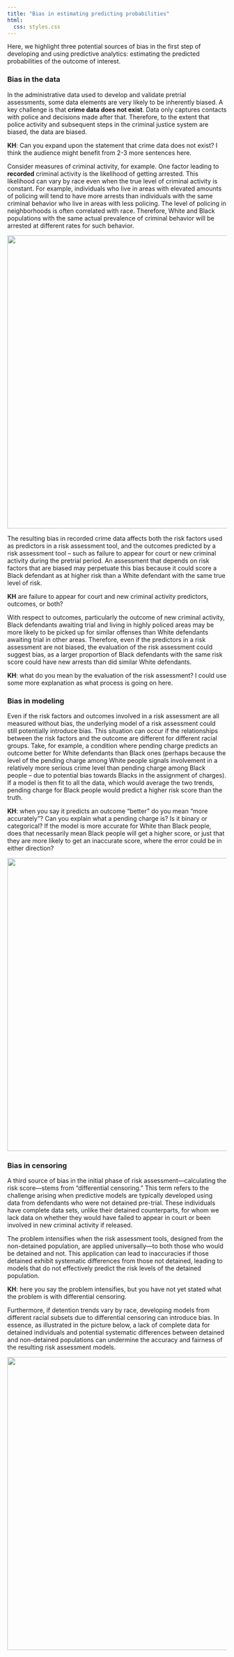 ```yaml
---
title: "Bias in estimating predicting probabilities"
html:
  css: styles.css
---
```


Here, we highlight three potential sources of bias in the first step of developing and using predictive analytics: estimating the predicted probabilities of the outcome of interest.

### Bias in the data

In the administrative data used to develop and validate pretrial assessments, some data elements are very likely to be inherently biased. A key challenge is that **crime data does not exist**. Data only captures contacts with police and decisions made after that. Therefore, to the extent that police activity and subsequent steps in the criminal justice system are biased, the data are biased.

**KH**: Can you expand upon the statement that crime data does not exist?  I think the audience might benefit from 2-3 more sentences here.  

Consider measures of criminal activity, for example. One factor leading to **recorded** criminal activity is the likelihood of getting arrested. This likelihood can vary by race even when the true level of criminal activity is constant. For example, individuals who live in areas with elevated amounts of policing will tend to have more arrests than individuals with the same criminal behavior who live in areas with less policing. The level of policing in neighborhoods is often correlated with race. Therefore, White and Black populations with the same actual prevalence of criminal behavior will be arrested at different rates for such behavior.

![](images/pretrial_biasindata.png){width="7in"}

The resulting bias in recorded crime data affects both the risk factors used as predictors in a risk assessment tool, and the outcomes predicted by a risk assessment tool -- such as failure to appear for court or new criminal activity during the pretrial period. An assessment that depends on risk factors that are biased may perpetuate this bias because it could score a Black defendant as at higher risk than a White defendant with the same true level of risk.

**KH** are failure to appear for court and new criminal activity predictors, outcomes, or both?

With respect to outcomes, particularly the outcome of new criminal activity, Black defendants awaiting trial and living in highly policed areas may be more likely to be picked up for similar offenses than White defendants awaiting trial in other areas. Therefore, even if the predictors in a risk assessment are not biased, the evaluation of the risk assessment could suggest bias, as a larger proportion of Black defendants with the same risk score could have new arrests than did similar White defendants.

**KH**: what do you mean by the evaluation of the risk assessment? I could use some more explanation as what process is going on here.

### Bias in modeling

Even if the risk factors and outcomes involved in a risk assessment are all measured without bias, the underlying model of a risk assessment could still potentially introduce bias. This situation can occur if the relationships between the risk factors and the outcome are different for different racial groups. Take, for example, a condition where pending charge predicts an outcome better for White defendants than Black ones (perhaps because the level of the pending charge among White people signals involvement in a relatively more serious crime level than pending charge among Black people -- due to potential bias towards Blacks in the assignment of charges). If a model is then fit to all the data, which would average the two trends, pending charge for Black people would predict a higher risk score than the truth.

**KH**: when you say it predicts an outcome "better" do you mean "more accurately"? Can you explain what a pending charge is?  Is it binary or categorical? If the model is more accurate for White than Black people, does that necessarily mean Black people will get a higher score, or just that they are more likely to get an inaccurate score, where the error could be in either direction?  

![](images/pretrial_biasinmodel.png){width="7in"}

### Bias in censoring

A third source of bias in the initial phase of risk assessment---calculating the risk score---stems from "differential censoring." This term refers to the challenge arising when predictive models are typically developed using data from defendants who were not detained pre-trial. These individuals have complete data sets, unlike their detained counterparts, for whom we lack data on whether they would have failed to appear in court or been involved in new criminal activity if released.

The problem intensifies when the risk assessment tools, designed from the non-detained population, are applied universally---to both those who would be detained and not. This application can lead to inaccuracies if those detained exhibit systematic differences from those not detained, leading to models that do not effectively predict the risk levels of the detained population.

**KH**: here you say the problem intensifies, but you have not yet stated what the problem is with differential censoring.

Furthermore, if detention trends vary by race, developing models from different racial subsets due to differential censoring can introduce bias. In essence, as illustrated in the picture below, a lack of complete data for detained individuals and potential systematic differences between detained and non-detained populations can undermine the accuracy and fairness of the resulting risk assessment models.

![](images/pretrial_biascensor.png){width="7in"}
